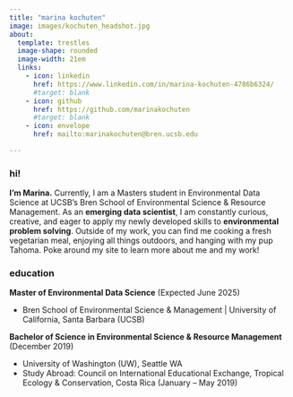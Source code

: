 ```yaml
---
title: "marina kochuten"
image: images/kochuten_headshot.jpg
about:
  template: trestles
  image-shape: rounded
  image-width: 21em
  links:
    - icon: linkedin
      href: https://www.linkedin.com/in/marina-kochuten-4786b6324/
      #target: blank
    - icon: github
      href: https://github.com/marinakochuten
      #target: blank
    - icon: envelope
      href: mailto:marinakochuten@bren.ucsb.edu

---
```


::: darkbrown-text
### hi!

**I’m Marina.** Currently, I am a Masters student in Environmental Data Science at UCSB’s Bren School of Environmental Science & Resource Management. As an **emerging data scientist**, I am constantly curious, creative, and eager to apply my newly developed skills to **environmental problem solving**. Outside of my work, you can find me cooking a fresh vegetarian meal, enjoying all things outdoors, and hanging with my pup Tahoma. Poke around my site to learn more about me and my work! 

### education

**Master of Environmental Data Science** (Expected June 2025)

- Bren School of Environmental Science & Management | University of California, Santa Barbara (UCSB)


**Bachelor of Science in Environmental Science & Resource Management** (December 2019)

- University of Washington (UW), Seattle WA
- Study Abroad: Council on International Educational Exchange, Tropical Ecology & Conservation, Costa Rica (January – May 2019)
:::
